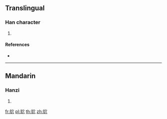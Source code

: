 {{character info/new}}
==Translingual==

===Han character===
{{Han char|rn=153|rad=豸|as=05|sn=12|four=13282|canj=BHJC}}

# {{defn|Han|sort=豸05}}

====References====
* {{Han ref|kx=1200.260|dkj=36527|dj=1662.260|hdz=63910.050|uh=8C81|ud=35969|bh=DBE6|bd=56294}}

----

==Mandarin==

===Hanzi===
{{cmn-hanzi|pin=[[yòu]] ([[you4]])|wg=yu<sup>4</sup>}}

# {{defn|lang=cmn|sort=豸05}}

[[fr:貁]]
[[pl:貁]]
[[th:貁]]
[[zh:貁]]